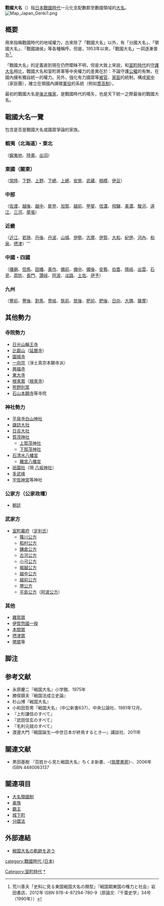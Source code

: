 {{Rough translation|time=2020-07-20T17:06:14+00:00}}
'''戰國大名'''（{{lang-ja|せんごくだいみょう}}）指[[日本|日本]][[戰國時代_(日本)|戰國時代]]一元化支配數郡至數國領域的[[大名_(稱謂)|大名]]。
[[File:Map_Japan_Genki1.png|thumb]]

== 概要 ==
用來指稱戰國時代的地域權力，古來除了「戰國大名」以外，有「分國大名」、「領國大名」、「戰國諸侯」等各種稱呼。但是，1953年以來，「戰國大名」一詞逐漸普及<ref name=arakawa>荒川善夫「史料に見る東国戦国大名の類型」『戦国期東国の権力と社会』岩田書店、2012年 ISBN 978-4-87294-780-9（原論文:『千葉史学』34号（1990年））</ref>。

「戰國大名」的定義直到現在仍然曖昧不明，但是大致上來說，和[[室町時代|室町時代]]的[[守護大名|守護大名]]相比，戰國大名和室町將軍等中央權力的差異在於：不論守護[[公權|公權]]的有無，在國內擁有獨自統一的權力。另外，強化有力國眾等[[被官|被官]]、[[家臣|家臣]]的統制，構成[[家中|家中]]（家臣團），確立在領國內課徵[[軍役|軍役]]的系統（例如[[貫高制|貫高制]]）。

最初的戰國大名是[[後北條家|後北條家]]，是戰國時代的嚆矢，也是天下統一之際最後的戰國大名。

== 戰國大名一覽 ==
包含是否是戰國大名或國眾爭論的家族。
=== 蝦夷（北海道）・東北===
（[[蝦夷地|蝦夷地]]、[[陸奧國|陸奧]]、[[出羽國|出羽]]）
{{Col|
* [[陸奧國|陸奧]][[松前慶廣|蠣崎氏]]
* [[陸奧國|陸奧]]大浦氏（[[津輕氏|津輕氏]]）
* [[浪岡氏|浪岡北畠氏]]
* [[陸奧國|陸奧]][[南部晴政|南部氏]]
* [[斯波氏|高水寺斯波氏]]
* [[陸奧國|陸奧]][[葛西晴信|葛西氏]]
* [[陸奧國|陸奧]][[大崎義直|大崎氏]]
* [[陸奧國|陸奧]][[伊達氏|伊達氏]]
* [[陸奧國|陸奧]][[相馬盛胤|相馬氏]]
* [[陸奧國|陸奧]][[二本松義繼|二本松氏]]
* [[陸奧國|陸奧]][[田村隆顯|田村氏]]
* [[陸奧國|陸奧]][[岩城氏|岩城氏]]
* [[石川昭光|陸奧石川氏]]
* [[白河結城氏|白河結城氏]]
* [[陸奧國|陸奧]][[二階堂盛義|二階堂氏]]
* [[陸奧國|陸奧]][[蘆名盛氏|蘆名氏]]
|
* [[安東愛季|安東氏]]
* [[戶澤盛安|戶澤氏]]
* [[小野寺輝道|小野寺氏]]
* [[大寶寺義氏|大寶寺武藤氏]]
* [[天童賴貞|天童氏]]
* [[出羽國|出羽]][[最上氏|最上氏]]
}}

=== 東國（關東）===
（[[常陸國|常陸]]、[[下野國|下野]]、[[上野國|上野]]、[[下總國|下總]]、[[上總國|上總]]、[[安房國|安房]]、[[武藏國|武藏]]、[[相模國|相模]]、[[伊豆國|伊豆]]）
{{Col|
* [[常陸國|常陸]][[佐竹氏|佐竹氏]]
* [[小田氏|小田氏]]
* [[那須高資|那須氏]]
* [[下野國|下野]][[宇都宮尚綱|宇都宮氏]]
* [[佐野氏|佐野氏]]
* [[壬生氏|壬生氏]]
* [[下野國|下野]][[皆川廣照|皆川氏]]
* [[下總國|下總]][[結城晴朝|小山氏]]
* [[山內上杉氏|山內上杉氏]]
* [[橫瀨氏|橫瀨氏]]（[[由良氏|由良氏]]）
* [[上野國|上野]][[長野業正|長野氏]]
|
* [[下總國|下總]][[結城政勝|結城氏]]
* [[千葉氏|千葉氏]]
* [[上總國|上總]][[武田氏|武田氏]]
* [[安房國|安房]][[正木氏|正木氏]]
* [[安房國|安房]][[里見氏|里見氏]]
* [[扇谷上杉氏|扇谷上杉氏]]
* [[多賀谷氏|多賀谷氏]]
* [[江戶氏|江戶氏]]
* [[相模三浦氏|相模三浦氏]]
* [[相模國|相模]][[後北條氏|北條氏]]（後北條氏）
}}

=== 中部 ===
（[[佐渡國|佐渡]]、[[越後國|越後]]、[[越中國|越中]]、[[能登國|能登]]、[[加賀國|加賀]]、[[越前國|越前]]、[[甲斐國|甲斐]]、[[信濃國|信濃]]、[[飛驒國|飛驒]]、[[美濃國|美濃]]、[[駿河國|駿河]]、[[遠江國|遠江]]、[[三河國|三河]]、[[尾張國|尾張]]）
{{Col|
* [[越後國|越後]][[長尾氏|長尾氏]]（[[上杉氏|上杉氏]]）
* [[越中國|越中]][[神保長住|神保氏]]
* [[越中國|越中]][[椎名康胤|椎名氏]]
*[[能登國|能登]][[畠山義綱|畠山氏]]
* [[越前國|越前]][[朝倉氏|朝倉氏]]
* [[甲斐國|甲斐]][[武田信虎|武田氏]]
* [[信濃國|北信濃]][[村上義清|村上氏]]
* [[信濃國|東信濃]][[小笠原長棟|小笠原氏]]
* [[信濃國|南信濃]][[諏訪賴隆|諏訪氏]]
* [[信濃國|西信濃]][[木曾義昌|木曾氏]]
* [[高梨氏|高梨氏]]
* [[禰津氏|禰津氏]]
* [[真田幸隆|真田氏]]
* [[海野棟綱|海野氏]]
* [[仁科盛信|仁科氏]]

|
* [[飛驒國|飛驒]][[江馬輝盛|江馬氏]]
* [[飛驒國|飛驒]][[三木氏|三木氏]]（[[姉小路良賴|姉小路氏]]）
* [[美濃國|美濃]][[土岐賴藝|土岐氏]]
* [[美濃國|美濃]][[齋藤道三|齋藤氏]]
* [[駿河國|駿河]][[今川氏|今川氏]]
* [[三河國|三河]][[松平清康|松平氏]]（[[德川氏|德川氏]]）
* [[三河國|三河]][[水野信元|水野氏]]
* [[尾張國|尾張]][[斯波氏|斯波氏]]
* [[尾張國|尾張]][[織田氏|織田氏]]
}}

=== 近畿 ===
（[[近江國|近江]]、[[若狹國|若狹]]、[[丹後國|丹後]]、[[丹波國|丹波]]、[[山城國|山城]]、[[伊勢國|伊勢]]、[[志摩國|志摩]]、[[伊賀國|伊賀]]、[[大和國|大和]]、[[紀伊國|紀伊]]、[[河內國|河內]]、[[和泉國|和泉]]、[[摂津國|摂津]]）'''
{{Col|
* [[近江國|北近江]][[京極高次|京極氏]]
* [[近江國|北近江]][[淺井氏|淺井氏]]
* [[近江國|南近江]][[六角氏|六角氏]]
* [[若狹國|若狹]][[武田元信|武田氏]]
* [[丹後國|丹後]][[一色氏|一色氏]]
* [[丹後國|丹後]][[內藤氏|內藤氏]]
* [[丹波國|丹波]][[赤井直正|赤井氏]]
* [[丹波國|丹波]][[波多野秀長|波多野氏]]
* [[伊勢國|伊勢]][[關盛信|關氏]]
* [[伊勢國|伊勢]][[神戶具盛|神戶氏]]
* [[伊勢國|伊勢]][[長野工藤氏|長野工藤氏]]
* [[伊勢國|伊勢]][[北畠晴具|北畠氏]]
|
* [[大和國|大和]][[筒井順慶|筒井氏]]
* [[大和國|大和]][[越智氏|越智氏]]
* [[大和國|大和]][[松永久秀|松永氏]]
* [[河內國|河內]][[畠山氏|畠山氏]]
* [[山城國|山城]][[細川政元|細川氏]]
* [[伊賀國|伊賀]][[仁木氏|仁木氏]]
}}

=== 中國・四國 ===
（[[播磨國|播磨]]、[[但馬國|但馬]]、[[因幡國|因幡]]、[[美作國|美作]]、[[備前國|備前]]、[[備中國|備中]]、[[備後國|備後]]、[[安藝國|安藝]]、[[伯耆國|伯耆]]、[[隱岐國|隱岐]]、[[出雲國|出雲]]、[[石見國|石見]]、[[周防國|周防]]、[[長門國|長門]]、[[讚岐國|讚岐]]、[[阿波國|阿波]]、[[淡路國|淡路]]、[[土佐國|土佐]]、[[伊予國|伊予]]）
{{Col|
* [[播磨國|播磨]][[赤松晴政|赤松氏]]
* [[播磨國|播磨]][[別所就治|別所氏]]
* [[因幡國|因幡]][[山名氏|山名氏]]
* [[但馬國|但馬]][[山名氏|山名氏]]
* [[伯耆國|伯耆]][[山名氏|山名氏]]
* [[美作國|美作]][[後藤氏|後藤氏]]
* [[美作國|美作]][[三浦氏|三浦氏]]
* [[備前國|備前]][[浦上宗景|浦上氏]]
* [[備前國|備前]][[宇喜多直家|宇喜多氏]]
* [[備前國|備前]][[松田氏|松田氏]]
* [[備中國|備中]][[庄元祐|庄氏]]
* [[備中國|備中]][[三村元親|三村氏]]
* [[備後國|備後]][[山內氏|山內氏]]
* [[安藝國|安藝]][[武田氏|武田氏]]
* [[安藝國|安藝]][[毛利氏|毛利氏]]
* [[出雲國|出雲]][[吉川元春|吉川氏]]
* [[安藝國|安藝]][[小早川隆景|小早川氏]]
|
* [[南條氏|南條氏]]
* [[出雲國|出雲]][[三澤氏|三澤氏]]
* [[出雲國|出雲]][[尼子氏|尼子氏]]
* [[周防國|周防]][[大內政弘|大內氏]]
* [[讚岐國|讚岐]][[十河一存|十河氏]]
* [[讚岐國|讚岐]][[香川親和|香川氏]]
* [[讚岐國|讚岐]][[安富氏|安富氏]]
* [[阿波國|阿波]][[三好元長|[[三好氏]]]]
* [[土佐國|土佐]][[安藝國虎|安藝氏]]
* [[土佐國|土佐]][[本山氏|本山氏]]
* [[土佐國|土佐]][[長宗我部氏|長宗我部氏]]
* [[土佐國|土佐]][[一條兼定|一條氏]]
* [[伊予國|伊予]][[河野通宣|河野氏]]
* [[伊予國|伊予]][[宇都宮氏|宇都宮氏]]
* [[伊予國|伊予]][[西園寺公廣|西園寺氏]]
}}

=== 九州 ===
（[[豐前國|豐前]]、[[豐後國|豐後]]、[[對馬國|對馬]]、[[壹岐國|壹岐]]、[[筑前國|筑前]]、[[筑後國|筑後]]、[[肥前國|肥前]]、[[肥後國|肥後]]、[[日向國|日向]]、[[大隅國|大隅]]、[[薩摩國|薩摩]]）
{{Col|
* [[豐後國|豐後]][[大友氏|大友氏]]
* [[對馬國|對馬]][[宗氏|宗氏]]
* [[宗像氏|宗像氏]]
* [[立花氏|立花氏]]
* [[少弐氏|少弐氏]]
* [[秋月氏|秋月氏]]
* [[蒲池氏|蒲池氏]]
* [[肥前國|肥前]][[龍造寺氏|龍造寺氏]]
* [[肥前國|肥前]][[鍋島氏|鍋島氏]]
* [[松浦氏|松浦氏]]
* [[宇久氏|宇久氏]]
* [[大村純忠|大村氏]]
* [[肥前國|肥前]][[有馬晴信|有馬氏]]
|
* [[肥後國|肥後]][[菊池氏|菊池氏]]
* [[肥後國|肥後]][[阿蘇惟將|阿蘇氏]]
* [[肥後國|肥後]][[相良義陽|相良氏]]
* [[土持氏|土持氏]]
* [[北原氏|北原氏]]
* [[日向國|日向]][[伊東義祐|伊東氏]]
* [[大隅國|大隅]][[肝付氏|肝付氏]]
* [[薩摩國|薩摩]][[島津氏|島津氏]]
}}

== 其他勢力 ==
=== 寺院勢力 ===
* [[日光山輪王寺|日光山輪王寺]]
* [[比叡山|比叡山]]（[[延曆寺|延曆寺]]）
* [[園城寺|園城寺]]
* [[一向宗|一向宗]]（淨土真宗本願寺派）
* [[興福寺_(奈良市)|興福寺]]
* [[東大寺|東大寺]]
* [[根來眾|根來眾]]（[[根來寺|根來寺]]）
* [[熊野別當|熊野別當]]
* [[石山本願寺|石山本願寺]]等寺院
=== 神社勢力 ===
* [[平泉寺白山神社|平泉寺白山神社]]
* [[諏訪大社|諏訪大社]] 
* [[日吉大社|日吉大社]]
* [[賀茂神社|賀茂神社]]
** [[上賀茂神社|上賀茂神社]]
** [[下賀茂神社|下賀茂神社]]
* [[石清水八幡宮|石清水八幡宮]]
** [[離宮八幡宮|離宮八幡宮]]
* [[祇園社|祇園社]]（現 [[八坂神社|八坂神社]]）
* [[多武峰|多武峰]]
* [[宇佐神宮|宇佐神宮]]等神社

=== 公家方（公家政權） ===
* [[朝廷|朝廷]]
=== 武家方 ===
* [[室町幕府|室町幕府]]（[[足利氏|足利氏]]）
** [[篠川公方|篠川公方]]
** [[稻村公方|稻村公方]]
** [[鎌倉公方|鎌倉公方]]
** [[古河公方|古河公方]]
** [[小弓公方|小弓公方]] 
** [[堀越公方|堀越公方]]
** [[越中公方|越中公方]]
** [[越前公方|越前公方]]
** [[堺公方|堺公方]]
** [[平島公方|平島公方]]（[[阿波公方|阿波公方]]）

=== 其他 ===
* [[雜賀眾|雜賀眾]]
* [[伊賀惣國一揆|伊賀惣國一揆]]
* [[本間氏|本間眾]]
* [[摂津眾|摂津眾]]
* [[會合眾|堺眾]]等

== 脚注 ==
<references/>

== 参考文献 ==
* 永原慶二『戦国大名』小学館、1975年
* 勝俣鎮夫『戦国法成立史論』
* 杉山博『戦国大名』
* 小和田哲男『戦国大名』（中公新書637）、中央公論社、1981年12月。
* 『上杉謙信のすべて』
* 『武田信玄のすべて』
* 『毛利元就のすべて』
* 渡邊大門『戦国誕生―中世日本が終焉するとき―』講談社、2011年

== 關連文献 ==
* 黒田基樹 『百姓から見た戦国大名』ちくま新書、-{[[筑摩書房|筑摩書房]]}-、2006年 ISBN 4480063137

== 關連項目 ==
*[[大名領國制|大名領國制]]
*[[豪族|豪族]]
*[[霸主|霸主]]
*[[城下町|城下町]]
*[[分國法|分國法]]

== 外部連結 ==
* [http://srtutsu.ninja-x.jp/ 戦国大名の軌跡を追う] {{Wayback|url=http://srtutsu.ninja-x.jp/ |date=20100924080016 }}

[[Category:室町時代|Category:室町時代]]
[[category:戰國時代_(日本)|category:戰國時代 (日本)]]
[[Category:戰國大名|*]]